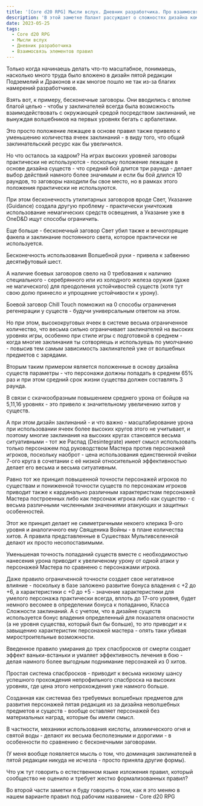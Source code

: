 ```yaml
---
title: '[Core d20 RPG] Мысли вслух. Дневник разработчика. Про взаимосвязь элементов в системе'
description: 'В этой заметке Палант рассуждает о сложностях дизайна комплексной системы и о том, как изначальные положения влияют на дизайн системы, оборачиваясь в будущем новыми проблемами'
date: 2023-05-25
tags:
  - Core d20 RPG
  - Мысли вслух
  - Дневник разработчика
  - Взаимосвязь элементов правил
---
```


Только когда начинаешь делать что-то масштабное, понимаешь, насколько много труда было вложено в дизайн пятой редакции Подземелий и Драконов и как многое пошло не так из-за благих намерений разработчиков.

Взять вот, к примеру, бесконечные заговоры. Они вводились с вполне благой целью - чтобы у заклинателей всегда была возможность взаимодействовать с окружающей средой посредством заклинаний, не вынуждая волшебников на первых уровнях бегать с арбалетами.

Это просто положение лежащее в основе правил также привело к уменьшению количества ячеек заклинаний - в виду того, что общий заклинательский ресурс как бы увеличился.

Но что осталось за кадром? На играх высоких уровней заговоры практически не используются - поскольку положение лежащее в основе дизайна существ - что средний бой длится три раунда - делает выбор действий намного более значимым и если бы бой длился 10 раундов, то заговоры находили бы свое место, но в рамках этого положения практически не используются.

При этом бесконечность утилитарных заговоров вроде Свет, Указание (Guidance) создала другую проблему - практически уничтожив использование немагических средств освещения, а Указание уже в OneD&D ищут способы ограничить.

Еще больше - бесконечный заговор Свет убил также и вечногорящие факела и заклинание постоянного света, которое практически не используется.

Бесконечность использования Волшебной руки - привела к забвению десятифутовый шест.

А наличие боевых заговоров свело на 0 требования к наличию специального - серебрянного или из холодного железа оружия (даже не магического) для преодоления устойчивостей существ (хотя тут свою долю принесло и упрощение устойчивости к урону).

Боевой заговор Chill Touch помножил на 0 способы ограничения регенерации у существ - будучи универсальным ответом на этом.

Но при этом, высококруговых ячеек в системе весьма ограниченное количество, что весьма сильно ограничивает заклинателей на высоких уровнях игры, особенно при стиле игры с подготовкой в среднем - когда многие заклинания ты сотворяешь и используешь по умолчанию - повысив тем самым зависимость заклинателей уже от волшебных предметов с зарядами.

Вторым таким примером является положенные в основу дизайна существ параметры - что персонажи должны попадать в среднем 65% раз и при этом средний срок жизни существа должен составлять 3 раунда.

В связи с скачкообразным повышением среднего урона от бойцов на 5,11,16 уровнях - это привело к значительному увеличению хитов у существ.

А при этом дизайн заклинаний - и что важно - масштабирование урона при использовании ячеек более высоких кругов этого не учитывает, и поэтому многие заклинания на высоких кругах становятся весьма ситуативными - тот же Распад (Desintegrate) имеет смысл использовать только персонажем под руководством Мастера против персонажей игроков, поскольку наоброт - цена использования единственной ячейки 7-ого круга в сочетании с её низкой относительной эффективностью делает его весьма и весьма ситуативным.

Равно тот же принцип повышенной точности персонажей игроков по существам и пониженной точности существ по персонажам игроков приводит также к кардинально различным характеристкам персонажей Мастера построенных либо как персонаж игрока либо как существо - с весьма различными численными значениями атакующих и защитных особенностей.

Этот же принцип делает не симметричными некоего клерика 9-ого уровня и аналогичного ему Священика Войны - в плане количества хитов. А правила представленные в Сушествах Мультивселенной делают их просто несопоставимыми.

Уменьшеная точность попаданий существ вместе с необходимостью нанесения урона приводит к увеличеному урону от одной атаки у персонажей Мастера по сравненю с персонажами игрока.

Даже правило ограниченной точности создает свое негативное влияние - поскольку в базе заложено развитие бонуса владения с +2 до +6, а характеристики с +0 до +5 - значение характеристики для умелого персонажа практически всегда, вплоть до 17-ого уровня, будет немного весомее в определении бонуса к попаданию, Класса Сложности заклинаний. А с учетом, что в дизайне существ используется бонус владения определенный для показателя опасности (а не уровня существа, который был бы больше), то это приводит и к завыщению характеристик персонажей мастера - опять таки убивая миростроительные возможности.

Введенное правило умирания до трех спасбросков от смерти создает эффект ваньки-встаньки и умаляет эффективность лечения в бою - делая намного более выгодным поднимание персонажей из 0 хитов.

Простая система спасбросков - приводит к весьма низкому шансу успешного прохождения непрофильного спасброска на высоких уровнях, где цена этого непрохождения уже намного больше.

Созданная как системаа без требуемых волшебных предметов для развития персонажей пятая редакция из за дизайна неволшебных предметов и существ - вообще оставляет персонажей без материальных наград, которые бы имели смысл.

В частности, механики использования кислоты, алхимического огня и святой воды - делают их весьма бесполезными и дорогими - в особенности по сравнению с бесконечными заговорами.

(У меня вообще появляется мысль о том, что доминация заклинателей в пятой редакции никуда не исчезла - просто приняла другие формы).

Что уж тут говорить о естественном языке изложения правил, который сообщество не оценило и требует жестко формализованных правил?

Во второй части заметки я буду говорить о том, как я это меняю в нашем варианте правил под рабочим названием - Core d20 RPG
